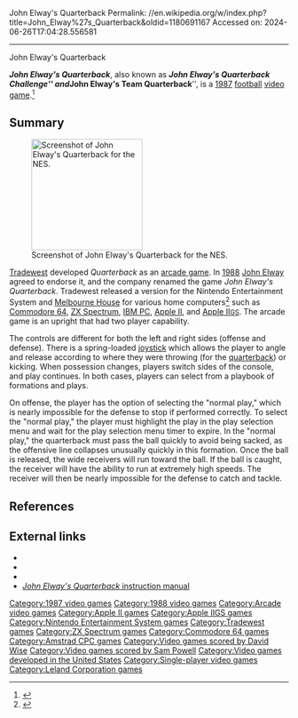 John Elway's Quarterback
Permalink: //en.wikipedia.org/w/index.php?title=John_Elway%27s_Quarterback&oldid=1180691167
Accessed on: 2024-06-26T17:04:28.556581



------
John Elway's Quarterback
{{Infobox video game
|title = John Elway's Quarterback
|image = John Elway's Quarterback Coverart.png
|caption = Cover art
|developer = [[Leland Corporation]]
|publisher = [[Virgin Interactive|Virgin Games]]<br>[[Tradewest]] <small>(NES version)</small>
|composer = Sam Powell (Arcade version), [[David Wise (composer)|David Wise]] (NES version)
|released = [[1987 in video gaming|1987]]
|genre = [[Sports game|Traditional football]] [[simulation game|simulation]]
|modes = [[Single-player video game|Single-player]]
|platforms = [[Amstrad CPC]], [[Arcade game|Arcade]], [[Commodore 64]], [[Nintendo Entertainment System|NES]], [[Apple II]], [[Apple IIGS|Apple II<small>GS</small>]], [[IBM PC compatible|IBM PC]], [[ZX Spectrum]],
}}

'''''John Elway's Quarterback''''', also known as '''''John Elway's Quarterback Challenge''''' and '''''John Elway's Team Quarterback''''', is a [[1987 in video gaming|1987]] [[American football|football]] [[video game]].<ref>{{cite web|url=http://www.gamefaqs.com/nes/587369-john-elways-quarterback |title=John Elway's Quarterback for NES - GameFAQs |access-date=2012-09-16 |url-status=dead |archive-url=https://web.archive.org/web/20120827093328/http://www.gamefaqs.com/nes/587369-john-elways-quarterback |archive-date=2012-08-27 }}</ref>

==Summary==
[[Image:John Elway's Quarterback for NES screenshot.png|thumb|left|200px|Screenshot of John Elway's Quarterback for the NES.]]

[[Tradewest]] developed ''Quarterback'' as an [[arcade game]]. In [[1988 in video gaming|1988]] [[John Elway]] agreed to endorse it, and the company renamed the game ''John Elway's Quarterback''. Tradewest released a version for the Nintendo Entertainment System and [[Krome Studios Melbourne|Melbourne House]] for various home computers<ref name="cgw198811">{{cite magazine| title=Video Gaming World | magazine=[[Computer Gaming World]] | issue=53 | date=November 1988 | url=http://www.cgwmuseum.org/galleries/index.php?year=1988&pub=2&id=53 | access-date=24 April 2016 | last1=Kunkel | first1=Bill | last2=Worley | first2=Joyce | last3=Katz | first3=Arnie | pages=61}}</ref> such as [[Commodore 64]], [[ZX Spectrum]], [[IBM PC compatible|IBM PC]], [[Apple II]], and [[Apple IIGS|Apple II<small>GS</small>]]. The arcade game is an upright that had two player capability.

The controls are different for both the left and right sides (offense and defense). There is a spring-loaded [[joystick]] which allows the player to angle and release according to where they were throwing (for the [[quarterback]]) or kicking. When possession changes, players switch sides of the console, and play continues. In both cases, players can select from a playbook of formations and plays.

On offense, the player has the option of selecting the "normal play," which is nearly impossible for the defense to stop if performed correctly.  To select the "normal play," the player must highlight the play in the play selection menu and wait for the play selection menu timer to expire.  In the "normal play," the quarterback must pass the ball quickly to avoid being sacked, as the offensive line collapses unusually quickly in this formation. Once the ball is released, the wide receivers will run toward the ball.  If the ball is caught, the receiver will have the ability to run at extremely high speeds.  The receiver will then be nearly impossible for the defense to catch and tackle.

==References==
{{Reflist}}

==External links==
* {{moby game|id=/john-elways-quarterback}}
* {{KLOV game|id=8237}}
* {{WoS game|id=0013405|name=Quarterback}}
* [http://www.world-of-video-games.com/nes/manuals/john_elways_quarterback.shtml ''John Elway's Quarterback'' instruction manual]

{{Rare}}

[[Category:1987 video games]]
[[Category:1988 video games]]
[[Category:Arcade video games]]
[[Category:Apple II games]]
[[Category:Apple IIGS games]]
[[Category:Nintendo Entertainment System games]]
[[Category:Tradewest games]]
[[Category:ZX Spectrum games]]
[[Category:Commodore 64 games]]
[[Category:Amstrad CPC games]]
[[Category:Video games scored by David Wise]]
[[Category:Video games scored by Sam Powell]]
[[Category:Video games developed in the United States]]
[[Category:Single-player video games]]
[[Category:Leland Corporation games]]